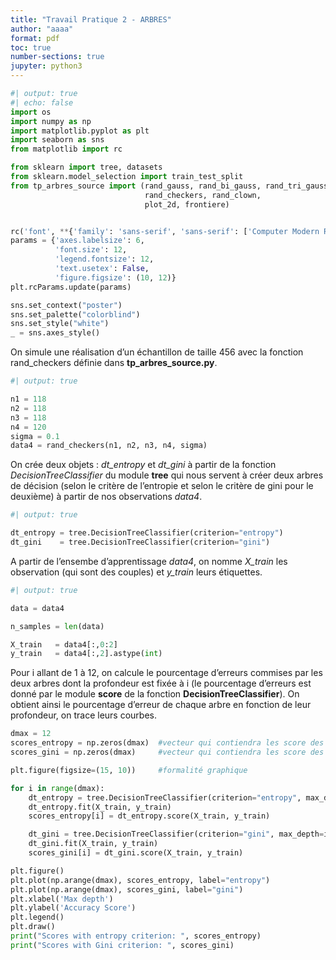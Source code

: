 ```yaml
---
title: "Travail Pratique 2 - ARBRES"
author: "aaaa"
format: pdf
toc: true
number-sections: true
jupyter: python3
---
```




```python
#| output: true
#| echo: false
import os
import numpy as np
import matplotlib.pyplot as plt
import seaborn as sns
from matplotlib import rc

from sklearn import tree, datasets
from sklearn.model_selection import train_test_split
from tp_arbres_source import (rand_gauss, rand_bi_gauss, rand_tri_gauss,
                              rand_checkers, rand_clown,
                              plot_2d, frontiere)


rc('font', **{'family': 'sans-serif', 'sans-serif': ['Computer Modern Roman']})
params = {'axes.labelsize': 6,
          'font.size': 12,
          'legend.fontsize': 12,
          'text.usetex': False,
          'figure.figsize': (10, 12)}
plt.rcParams.update(params)

sns.set_context("poster")
sns.set_palette("colorblind")
sns.set_style("white")
_ = sns.axes_style()
```


On simule une réalisation d'un échantillon de taille 456 avec la fonction rand_checkers définie dans **tp_arbres_source.py**.


```python
#| output: true

n1 = 118
n2 = 118
n3 = 118
n4 = 120
sigma = 0.1
data4 = rand_checkers(n1, n2, n3, n4, sigma)
```


On crée deux objets : *dt_entropy* et *dt_gini* à partir de la fonction *DecisionTreeClassifier* du module **tree** qui nous servent à créer deux arbres de décision (selon le critère de l'entropie et selon le critère de gini pour le deuxième) à partir de nos observations *data4*.


```python
#| output: true

dt_entropy = tree.DecisionTreeClassifier(criterion="entropy")
dt_gini    = tree.DecisionTreeClassifier(criterion="gini")
```


A partir de l'ensembe d'apprentissage *data4*, on nomme *X_train* les observation (qui sont des couples) et *y_train* leurs étiquettes.


```python
#| output: true

data = data4

n_samples = len(data)

X_train   = data4[:,0:2]
y_train   = data4[:,2].astype(int)
```


Pour i allant de 1 à 12, on calcule le pourcentage d'erreurs commises par les deux arbres dont la profondeur est fixée à i (le pourcentage d'erreurs est donné par le module **score** de la fonction **DecisionTreeClassifier**).
On obtient ainsi le pourcentage d'erreur de chaque arbre en fonction de leur profondeur, on trace leurs courbes.


```python
dmax = 12
scores_entropy = np.zeros(dmax)  #vecteur qui contiendra les score des arbres entropy
scores_gini = np.zeros(dmax)     #vecteur qui contiendra les score des arbres gini

plt.figure(figsize=(15, 10))     #formalité graphique

for i in range(dmax):
    dt_entropy = tree.DecisionTreeClassifier(criterion="entropy", max_depth=i+1)
    dt_entropy.fit(X_train, y_train)
    scores_entropy[i] = dt_entropy.score(X_train, y_train)

    dt_gini = tree.DecisionTreeClassifier(criterion="gini", max_depth=i+1)
    dt_gini.fit(X_train, y_train)
    scores_gini[i] = dt_gini.score(X_train, y_train)

plt.figure()
plt.plot(np.arange(dmax), scores_entropy, label="entropy")
plt.plot(np.arange(dmax), scores_gini, label="gini")
plt.xlabel('Max depth')
plt.ylabel('Accuracy Score')
plt.legend()
plt.draw()
print("Scores with entropy criterion: ", scores_entropy)
print("Scores with Gini criterion: ", scores_gini)
```